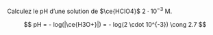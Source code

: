 ::: {.Exercise data-latex=""}

Calculez le pH d'une solution de $\ce{HClO4}$ $2 \cdot 10^{-3}$ M.
\vspace{\stretch{1}}

:::

::: {.Answer data-latex=""}

$$
pH = - log(|\ce{H3O+}|) = - log(2 \cdot 10^{-3}) \cong 2.7
$$

:::
